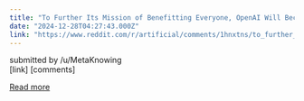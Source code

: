 ```yaml
---
title: "To Further Its Mission of Benefitting Everyone, OpenAI Will Become Fully for-Profit"
date: "2024-12-28T04:27:43.000Z"
link: "https://www.reddit.com/r/artificial/comments/1hnxtns/to_further_its_mission_of_benefitting_everyone/"
---
```


submitted by    /u/MetaKnowing  
 [link]   [comments]

[Read more](https://www.reddit.com/r/artificial/comments/1hnxtns/to_further_its_mission_of_benefitting_everyone/)
